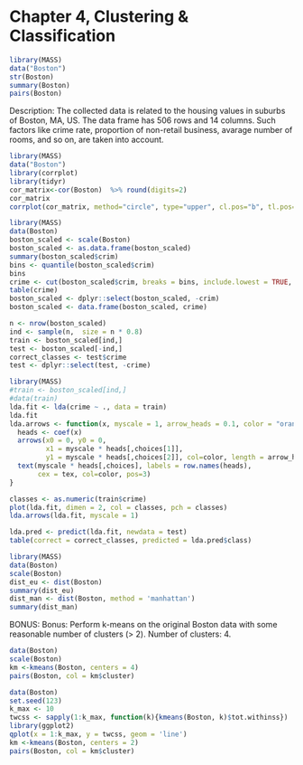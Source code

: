 # Chapter 4, Clustering & Classification

```r
library(MASS)
data("Boston")
str(Boston)
summary(Boston)
pairs(Boston)
```

Description: The collected data is related to the housing values in suburbs of Boston, MA, US. The data frame has 506 rows and 14 columns. Such factors like crime rate, proportion of non-retail business, avarage number of rooms, and so on, are taken into account. 


```r
library(MASS)
data("Boston")
library(corrplot)
library(tidyr)
cor_matrix<-cor(Boston)  %>% round(digits=2)
cor_matrix
corrplot(cor_matrix, method="circle", type="upper", cl.pos="b", tl.pos="d", tl.cex = 0.6)

```

```r
library(MASS)
data(Boston)
boston_scaled <- scale(Boston)
boston_scaled <- as.data.frame(boston_scaled)
summary(boston_scaled$crim)
bins <- quantile(boston_scaled$crim)
bins
crime <- cut(boston_scaled$crim, breaks = bins, include.lowest = TRUE, labels = c("low", "med_low", "med_high", "high"))
table(crime)
boston_scaled <- dplyr::select(boston_scaled, -crim)
boston_scaled <- data.frame(boston_scaled, crime)

```

```r
n <- nrow(boston_scaled)
ind <- sample(n,  size = n * 0.8)
train <- boston_scaled[ind,]
test <- boston_scaled[-ind,]
correct_classes <- test$crime
test <- dplyr::select(test, -crime)

```

```r
library(MASS)
#train <- boston_scaled[ind,]
#data(train)
lda.fit <- lda(crime ~ ., data = train)
lda.fit
lda.arrows <- function(x, myscale = 1, arrow_heads = 0.1, color = "orange", tex = 0.75, choices = c(1,2)){
  heads <- coef(x)
  arrows(x0 = 0, y0 = 0, 
         x1 = myscale * heads[,choices[1]], 
         y1 = myscale * heads[,choices[2]], col=color, length = arrow_heads)
  text(myscale * heads[,choices], labels = row.names(heads), 
       cex = tex, col=color, pos=3)
}

classes <- as.numeric(train$crime)
plot(lda.fit, dimen = 2, col = classes, pch = classes)
lda.arrows(lda.fit, myscale = 1)

```

```r
lda.pred <- predict(lda.fit, newdata = test)
table(correct = correct_classes, predicted = lda.pred$class)
```

```r
library(MASS)
data(Boston)
scale(Boston)
dist_eu <- dist(Boston)
summary(dist_eu)
dist_man <- dist(Boston, method = 'manhattan')
summary(dist_man)

```


BONUS: Bonus: Perform k-means on the original Boston data with some reasonable number of clusters (> 2). Number of clusters: 4. 
```r
data(Boston)
scale(Boston)
km <-kmeans(Boston, centers = 4)
pairs(Boston, col = km$cluster)
```

```r
data(Boston)
set.seed(123)
k_max <- 10
twcss <- sapply(1:k_max, function(k){kmeans(Boston, k)$tot.withinss})
library(ggplot2)
qplot(x = 1:k_max, y = twcss, geom = 'line')
km <-kmeans(Boston, centers = 2)
pairs(Boston, col = km$cluster)

```

